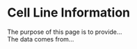 # Cell Line Information {#sec-cell-line-information}
  
The purpose of this page is to provide...  
The data comes from...  
